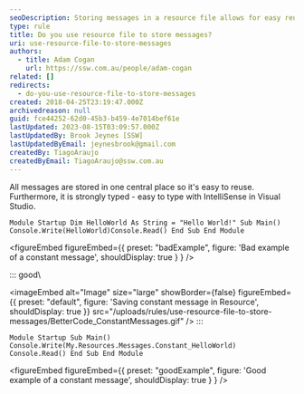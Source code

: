 ```yaml
---
seoDescription: Storing messages in a resource file allows for easy reusability and strong typing with IntelliSense in Visual Studio. This approach also enables better organization of constant values, making it easier to maintain and update your code.
type: rule
title: Do you use resource file to store messages?
uri: use-resource-file-to-store-messages
authors:
  - title: Adam Cogan
    url: https://ssw.com.au/people/adam-cogan
related: []
redirects:
  - do-you-use-resource-file-to-store-messages
created: 2018-04-25T23:19:47.000Z
archivedreason: null
guid: fce44252-62d0-45b3-b459-4e7014bef61e
lastUpdated: 2023-08-15T03:09:57.000Z
lastUpdatedBy: Brook Jeynes [SSW]
lastUpdatedByEmail: jeynesbrook@gmail.com
createdBy: TiagoAraujo
createdByEmail: TiagoAraujo@ssw.com.au
---
```


All messages are stored in one central place so it's easy to reuse. Furthermore, it is strongly typed - easy to type with IntelliSense in Visual Studio.
```vbnet
Module Startup Dim HelloWorld As String = "Hello World!" Sub Main() Console.Write(HelloWorld)Console.Read() End Sub End Module
```

<figureEmbed figureEmbed={{
  preset: "badExample",
  figure: 'Bad example of a constant message',
  shouldDisplay: true
} } />


::: good\

<imageEmbed
  alt="Image"
  size="large"
  showBorder={false}
  figureEmbed={{
    preset: "default",
    figure: 'Saving constant message in Resource',
    shouldDisplay: true
  }}
  src="/uploads/rules/use-resource-file-to-store-messages/BetterCode_ConstantMessages.gif"
/>
:::

```vbnet
Module Startup Sub Main() Console.Write(My.Resources.Messages.Constant_HelloWorld) Console.Read() End Sub End Module
```

<figureEmbed figureEmbed={{
  preset: "goodExample",
  figure: 'Good example of a constant message',
  shouldDisplay: true
} } />
